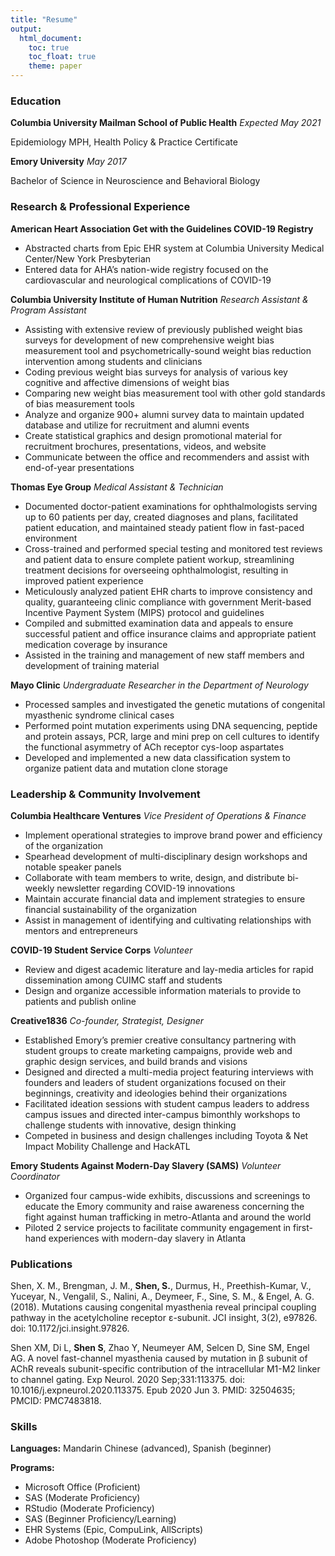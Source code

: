 ```yaml
---
title: "Resume"
output: 
  html_document:
    toc: true
    toc_float: true
    theme: paper
---
```


### Education

**Columbia University Mailman School of Public Health** *Expected May 2021*

Epidemiology MPH, Health Policy & Practice Certificate 

**Emory University** *May 2017*

Bachelor of Science in Neuroscience and Behavioral Biology 


### Research & Professional Experience

**American Heart Association Get with the Guidelines COVID-19 Registry**

- Abstracted charts from Epic EHR system at Columbia University Medical Center/New York Presbyterian
- Entered data for AHA's nation-wide registry focused on the cardiovascular and neurological complications of COVID-19

**Columbia University Institute of Human Nutrition**
*Research Assistant & Program Assistant*

- Assisting with extensive review of previously published weight bias surveys for development of new comprehensive weight bias measurement tool and psychometrically-sound weight bias reduction intervention among students and clinicians
-	Coding previous weight bias surveys for analysis of various key cognitive and affective dimensions of weight bias
-	Comparing new weight bias measurement tool with other gold standards of bias measurement tools 
- Analyze and organize 900+ alumni survey data to maintain updated database and utilize for recruitment and alumni events
- Create statistical graphics and design promotional material for recruitment brochures, presentations, videos, and website
- Communicate between the office and recommenders and assist with end-of-year presentations



**Thomas Eye Group**
*Medical Assistant & Technician*

- Documented doctor-patient examinations for ophthalmologists serving up to 60 patients per day, created diagnoses and plans, facilitated patient education, and maintained steady patient flow in fast-paced environment
- Cross-trained and performed special testing and monitored test reviews and patient data to ensure complete patient workup, streamlining treatment decisions for overseeing ophthalmologist, resulting in improved patient experience 
- Meticulously analyzed patient EHR charts to improve consistency and quality, guaranteeing clinic compliance with government Merit-based Incentive Payment System (MIPS) protocol and guidelines
- Compiled and submitted examination data and appeals to ensure successful patient and office insurance claims and appropriate patient medication coverage by insurance
- Assisted in the training and management of new staff members and development of training material

**Mayo Clinic**
*Undergraduate Researcher in the Department of Neurology*

- Processed samples and investigated the genetic mutations of congenital myasthenic syndrome clinical cases
- Performed point mutation experiments using DNA sequencing, peptide and protein assays, PCR, large and mini prep on cell cultures to identify the functional asymmetry of ACh receptor cys-loop aspartates
- Developed and implemented a new data classification system to organize patient data and mutation clone storage 


### Leadership & Community Involvement 

**Columbia Healthcare Ventures** *Vice President of Operations & Finance*

- Implement operational strategies to improve brand power and efficiency of the organization 
- Spearhead development of multi-disciplinary design workshops and notable speaker panels
- Collaborate with team members to write, design, and distribute bi-weekly newsletter regarding COVID-19 innovations
- Maintain accurate financial data and implement strategies to ensure financial sustainability of the organization 
-	Assist in management of identifying and cultivating relationships with mentors and entrepreneurs


**COVID-19 Student Service Corps**
*Volunteer*

- Review and digest academic literature and lay-media articles for rapid dissemination among CUIMC staff and students
- Design and organize accessible information materials to provide to patients and publish online


**Creative1836**
*Co-founder, Strategist, Designer*

- Established Emory’s premier creative consultancy partnering with student groups to create marketing campaigns, provide web and graphic design services, and build brands and visions
- Designed and directed a multi-media project featuring interviews with founders and leaders of student organizations focused on their beginnings, creativity and ideologies behind their organizations
- Facilitated ideation sessions with student campus leaders to address campus issues and directed inter-campus bimonthly workshops to challenge students with innovative, design thinking 
- Competed in business and design challenges including Toyota & Net Impact Mobility Challenge and HackATL


**Emory Students Against Modern-Day Slavery (SAMS)**
*Volunteer Coordinator*

- Organized four campus-wide exhibits, discussions and screenings to educate the Emory community and raise awareness concerning the fight against human trafficking in metro-Atlanta and around the world
-	Piloted 2 service projects to facilitate community engagement in first-hand experiences with modern-day slavery in Atlanta


### Publications
Shen, X. M., Brengman, J. M., **Shen, S.**, Durmus, H., Preethish-Kumar, V., Yuceyar, N., Vengalil, S., Nalini, A., Deymeer, F., Sine, S. M., & Engel, A. G. (2018). Mutations causing congenital myasthenia reveal principal coupling pathway in the acetylcholine receptor ε-subunit. JCI insight, 3(2), e97826. doi: 10.1172/jci.insight.97826.

Shen XM, Di L, **Shen S**, Zhao Y, Neumeyer AM, Selcen D, Sine SM, Engel AG. A novel fast-channel myasthenia caused by mutation in β subunit of AChR reveals subunit-specific contribution of the intracellular M1-M2 linker to channel gating. Exp Neurol. 2020 Sep;331:113375. doi: 10.1016/j.expneurol.2020.113375. Epub 2020 Jun 3. PMID: 32504635; PMCID: PMC7483818.


### Skills

**Languages:** Mandarin Chinese (advanced), Spanish (beginner)

**Programs:** 

- Microsoft Office (Proficient) 
- SAS (Moderate Proficiency) 
- RStudio (Moderate Proficiency) 
- SAS (Beginner Proficiency/Learning) 
- EHR Systems (Epic, CompuLink, AllScripts) 
- Adobe Photoshop (Moderate Proficiency)


